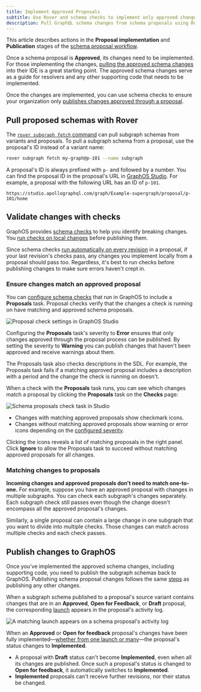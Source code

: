 ```yaml
---
title: Implement Approved Proposals
subtitle: Use Rover and schema checks to implement only approved changes
description: Pull GraphQL schema changes from schema proposals using Rover, validate them with schema checks, and publish them to GraphOS.
---
```


<EnterpriseFeature linkWithAnchor="https://www.apollographql.com/pricing#collaboration" />

This article describes actions in the **Proposal implementation** and **Publication** stages of the [schema proposal workflow](./#proposal-workflow).

<SchemaProposalImplementationMermaid />

<SchemaProposalPublicationMermaid />

Once a schema proposal is **Approved**, its changes need to be implemented.
For those implementing the changes, [pulling the approved schema changes](#pull-proposed-schemas-with-rover) into their IDE is a great starting point.
The approved schema changes serve as a guide for resolvers and any other supporting code that needs to be implemented.

Once the changes are implemented, you can use schema checks to ensure your organization only [publishes changes approved through a proposal](#validate-changes-with-checks).

## Pull proposed schemas with Rover

The [`rover subgraph fetch` command](/rover/commands/subgraphs/#subgraph-fetch) can pull subgraph schemas from variants and proposals. To pull a subgraph schema from a proposal, use the proposal's ID instead of a variant name:

```bash showLineNumbers=false
rover subgraph fetch my-graph@p-101 --name subgraph
```

A proposal's ID is always prefixed with `p-` and followed by a number. You can find the proposal ID in the proposal's URL in [GraphOS Studio](https://studio.apollographql.com?referrer=docs-content). For example, a proposal with the following URL has an ID of `p-101`.

`https://studio.apollographql.com/graph/Example-supergraph/proposal/p-101/home`

## Validate changes with checks

GraphOS provides [schema checks](../schema-checks) to help you identify breaking changes. You [run checks on local changes](../schema-checks#the-checks-lifecycle) before publishing them.

Since schema checks [run automatically on every revision](./creation#schema-checks) in a proposal, if your last revision's checks pass, any changes you implement locally from a proposal should pass too.
Regardless, it's best to run checks before publishing changes to make sure errors haven't crept in.

### Ensure changes match an approved proposal

You can [configure schema checks](./configuration/#configure-schema-checks) that run in GraphOS to include a **Proposals** task. Proposal checks verify that the changes a check is running on have matching and approved schema proposals.

<img
  src="../../img/schema-proposals/proposal-check-settings.jpg"
  className="screenshot"
  alt="Proposal check settings in GraphOS Studio"
/>

Configuring the **Proposals** task's severity to **Error** ensures that only changes approved through the proposal process can be published. By setting the severity to **Warning** you can publish changes that haven't been approved and receive warnings about them.

<Note>

The Proposals task also checks descriptions in the SDL. For example, the Proposals task fails if a matching approved proposal includes a description with a period and the change the check is running on doesn't.

</Note>

When a check with the **Proposals** task runs, you can see which changes match a proposal by clicking the **Proposals** task on the **Checks** page:

<img
  src="../../img/schema-proposals/proposal-check-diff.jpg"
  className="screenshot"
  alt="Schema proposals check task in Studio"
/>

- Changes with matching approved proposals show checkmark icons.
- Changes without matching approved proposals show warning or error icons depending on the [configured severity](./configuration#configure-schema-checks).

Clicking the icons reveals a list of matching proposals in the right panel.
Click **Ignore** to allow the Proposals task to succeed without matching approved proposals for all changes.

### Matching changes to proposals

**Incoming changes and approved proposals don't need to match one-to-one.**
For example, suppose you have an approved proposal with changes in multiple subgraphs. You can check each subgraph's changes separately. Each subgraph check still passes even though the change doesn't encompass all the approved proposal's changes.

Similarly, a single proposal can contain a large change in one subgraph that you want to divide into multiple checks. Those changes can match across multiple checks and each check passes.

## Publish changes to GraphOS

Once you've implemented the approved schema changes, including supporting code, you need to publish the subgraph schemas back to GraphOS. Publishing schema proposal changes follows the same [steps](../publishing-schemas) as publishing any other changes.

When a subgraph schema published to a proposal's source variant contains changes that are in an **Approved**, **Open for Feedback**, or **Draft** proposal, the corresponding [launch](../launches) appears in the proposal's activity log.

<img
  src="../../img/schema-proposals/proposal-implementation-status.jpg"
  className="screenshot"
  alt="A matching launch appears on a schema proposal's activity log"
/>

When an **Approved** or **Open for feedback** proposal's changes have been fully implemented—[whether from one launch or many](#matching-changes-to-proposals)—the proposal's status changes to **Implemented**.

<Note>

- A proposal with **Draft** status can't become **Implemented**, even when all its changes are published. Once such a proposal's status is changed to **Open for feedback**, it automatically switches to **Implemented**.
- **Implemented** proposals can't receive further revisions, nor their status be changed.

</Note>

